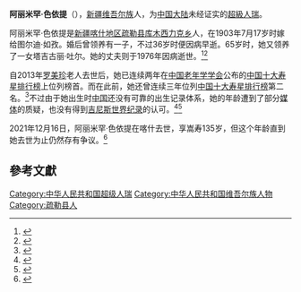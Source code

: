 {{infobox person
| name = 阿丽米罕·色依提
| birth date = {{birth date|1886|6|25}}（自称）
| birth place = {{QING-1862}}[[新疆省_(清朝)|新疆省]][[喀什地区|喀什]][[疏勒县|疏勒县]]（今[[中华人民共和国|中国]][[新疆|新疆]][[疏勒县|疏勒县]][[库木西力克乡|库木西力克乡]]）
| death date = {{death date and age |2021|12|16|1886|6|25}}
| death place = {{CHN-1949}}[[新疆維吾爾自治區|新疆維吾爾自治區]][[喀什地区|喀什地区]]
| nationality = {{PRC}}
| known_for = [[人瑞|人瑞]]
| spouse = {{marriage|图尔迪·如孜|1903|1976|end=wid}}
}}
'''阿丽米罕·色依提'''（{{bd|1886年|6月25日|2021年|12月16日|catIdx=Seyiti}}），[[新疆|新疆]][[维吾尔族|维吾尔族]]人，为[[中国大陆|中国大陆]]未经证实的[[超級人瑞|超級人瑞]]。

阿丽米罕·色依提是[[新疆|新疆]][[喀什地区|喀什地区]][[疏勒县|疏勒县]][[库木西力克乡|库木西力克乡]]人，在1903年7月17岁时嫁给图尔迪·如孜。婚后曾领养有一子，不过36岁时便因病早逝。65岁时，她又领养了一女塔吉古丽·吐尔。她的丈夫则于1976年因病逝世。<ref>{{cite web |url=http://news.xinhuanet.com/politics/2014-11/15/c_127213797.htm |title=中国最长寿老人 命运坎坷乐观开朗 |date=2014-11-15 |publisher=新华网 |archiveurl=https://web.archive.org/web/20150217175528/http://news.xinhuanet.com/politics/2014-11/15/c_127213797.htm |archivedate=2015-02-17 }}</ref><ref>{{cite web |url=http://www.lifetimes.cn/cszd/2014-07/5080175.html |title=阿丽米罕：中国最长寿老人的“不老童心” |date=2014-07-23 |publisher=生命时报 |accessdate=2015-02-17 |archive-date=2015-02-17 |archive-url=https://web.archive.org/web/20150217121742/http://www.lifetimes.cn/cszd/2014-07/5080175.html |dead-url=no }}</ref>

自2013年[[羅美珍_(人瑞)|罗美珍]]老人去世后，她已连续两年在[[中国老年学学会|中国老年学学会]]公布的[[中国十大寿星排行榜|中国十大寿星排行榜]]上位列榜首。而在此前，她还曾连续三年位列[[中国十大寿星排行榜|中国十大寿星排行榜]]第二名。<ref>{{cite web |url=http://www.hb.xinhuanet.com/2013-08/16/c_116971379.htm |title=罗美珍老人去世后 127岁阿丽米罕老人成第一寿星 |date=2013-08-16 |publisher=新华网 |archiveurl=https://web.archive.org/web/20140917034237/http://www.hb.xinhuanet.com/2013-08/16/c_116971379.htm |archivedate=2014-09-17 }}</ref>不过由于她出生时[[中国|中国]]还没有可靠的出生记录体系，她的年龄遭到了部分[[新聞媒體|媒体]]的质疑，也没有得到[[吉尼斯世界纪录|吉尼斯世界纪录]]的认可。<ref>{{cite web |url=http://www.telegraph.co.uk/news/worldnews/asia/china/10270675/Doubts-over-127-year-old-Chinese-woman.html |title=Doubts over '127-year-old' Chinese woman |date=2013-08-28 |work=The Telegraph |accessdate=2015-02-17 |archivedate=2015-03-02 |archiveurl=https://web.archive.org/web/20150302173405/http://www.telegraph.co.uk/news/worldnews/asia/china/10270675/Doubts-over-127-year-old-Chinese-woman.html |dead-url=no }}</ref><ref>{{cite web |url=http://www.bbc.com/news/blogs-news-from-elsewhere-28035775 |title=China claims the oldest person ever recorded |date=2014-06-26 |work=BBC |accessdate=2015-02-17 |archivedate=2014-09-15 |archiveurl=https://web.archive.org/web/20140915140742/http://www.bbc.com/news/blogs-news-from-elsewhere-28035775 |dead-url=no }}</ref>

2021年12月16日，阿丽米罕·色依提在喀什去世，享嵩寿135岁，但这个年龄直到她去世为止仍然存有争议。<ref>{{cite news|title=新疆135岁老人去世 生前为中国最长寿老人|url=https://news.ifeng.com/c/8C4SrHwBbDr|publisher=凤凰网|author=新华社|date=2021-12-18|language=zh}}</ref>

==參考文獻==
{{reflist}}

[[Category:中华人民共和国超级人瑞|Category:中华人民共和国超级人瑞]]
[[Category:中华人民共和国维吾尔族人物|Category:中华人民共和国维吾尔族人物]]
[[Category:疏勒县人|Category:疏勒县人]]